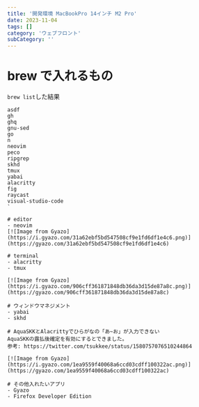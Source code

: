 ```yaml
---
title: '開発環境 MacBookPro 14インチ M2 Pro'
date: 2023-11-04
tags: []
category: 'ウェブフロント'
subCategory: ''
---
```


# brew で入れるもの
`brew list`した結果

```
asdf
gh
ghq
gnu-sed
go
n
neovim
peco
ripgrep
skhd
tmux
yabai
alacritty
fig
raycast
visual-studio-code
`

# editor
- neovim
[![Image from Gyazo](https://i.gyazo.com/31a62ebf5bd547508cf9e1fd6df1e4c6.png)](https://gyazo.com/31a62ebf5bd547508cf9e1fd6df1e4c6)

# terminal
- alacritty
- tmux

[![Image from Gyazo](https://i.gyazo.com/906cff361871848db36da3d15de87a8c.png)](https://gyazo.com/906cff361871848db36da3d15de87a8c)

# ウィンドウマネジメント
- yabai
- skhd

# AquaSKKとAlacrittyでひらがなの「あ~お」が入力できない
AquaSKKの露払後確定を有効にするとできました。
参考: https://twitter.com/tsukkee/status/1580757076510244864

[![Image from Gyazo](https://i.gyazo.com/1ea9559f40068a6ccd03cdff100322ac.png)](https://gyazo.com/1ea9559f40068a6ccd03cdff100322ac)

# その他入れたいアプリ
- Gyazo
- Firefox Developer Edition

